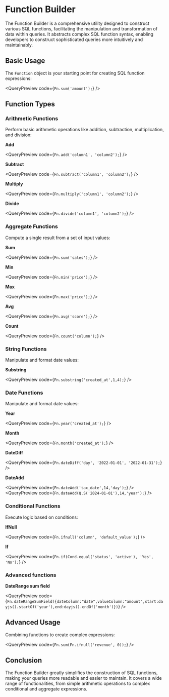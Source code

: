 
<Meta title="3. Functions" />

# Function Builder

The Function Builder is a comprehensive utility designed to construct various SQL functions, facilitating the manipulation and transformation of data within queries. It abstracts complex SQL function syntax, enabling developers to construct sophisticated queries more intuitively and maintainably.

## Basic Usage

The `Function` object is your starting point for creating SQL function expressions:

<QueryPreview code={`Fn.sum('amount');`} />

## Function Types

### Arithmetic Functions

Perform basic arithmetic operations like addition, subtraction, multiplication, and division:

**Add**

<QueryPreview code={`Fn.add('column1', 'column2');`} />

**Subtract**

<QueryPreview code={`Fn.subtract('column1', 'column2');`} />

**Multiply**

<QueryPreview code={`Fn.multiply('column1', 'column2');`} />

**Divide**

<QueryPreview code={`Fn.divide('column1', 'column2');`} />

### Aggregate Functions

Compute a single result from a set of input values:

**Sum**

<QueryPreview code={`Fn.sum('sales');`} />

**Min**

<QueryPreview code={`Fn.min('price');`} />

**Max**

<QueryPreview code={`Fn.max('price');`} />

**Avg**

<QueryPreview code={`Fn.avg('score');`} />

**Count**

<QueryPreview code={`Fn.count('column');`} />

### String Functions

Manipulate and format date values:

**Substring**

<QueryPreview code={`Fn.substring('created_at',1,4);`} />

### Date Functions

Manipulate and format date values:

**Year**

<QueryPreview code={`Fn.year('created_at');`} />

**Month**

<QueryPreview code={`Fn.month('created_at');`} />

**DateDiff**

<QueryPreview code={`Fn.dateDiff('day', '2022-01-01', '2022-01-31');`} />

**DateAdd**

<QueryPreview code={`Fn.dateAdd('tax_date',14,'day');`} />
<QueryPreview code={`Fn.dateAdd(Q.S('2024-01-01'),14,'year');`} />

### Conditional Functions

Execute logic based on conditions:

**IfNull**

<QueryPreview code={`Fn.ifnull('column', 'default_value');`} />

**If**

<QueryPreview code={`Fn.if(Cond.equal('status', 'active'), 'Yes', 'No');`} />

### Advanced functions

**DateRange sum field**

<QueryPreview
  code={`Fn.dateRangeSumField({dateColumn:"date",valueColumn:"amount",start:dayjs().startOf('year'),end:dayjs().endOf('month')})`}
/>

## Advanced Usage

Combining functions to create complex expressions:

<QueryPreview code={`Fn.sum(Fn.ifnull('revenue', 0));`} />

## Conclusion

The Function Builder greatly simplifies the construction of SQL functions, making your queries more readable and easier to maintain. It covers a wide range of functionalities, from simple arithmetic operations to complex conditional and aggregate expressions.

